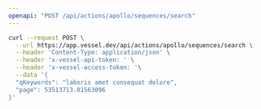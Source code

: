 ```yaml
---
openapi: "POST /api/actions/apollo/sequences/search"
---
```


<RequestExample>

```bash Request
curl --request POST \
  --url https://app.vessel.dev/api/actions/apollo/sequences/search \
  --header 'Content-Type: application/json' \
  --header 'x-vessel-api-token: ' \
  --header 'x-vessel-access-token: '\
  --data '{
  "qKeywords": "laboris amet consequat dolore",
  "page": 53513713.01563096
}'
```

</RequestExample>
